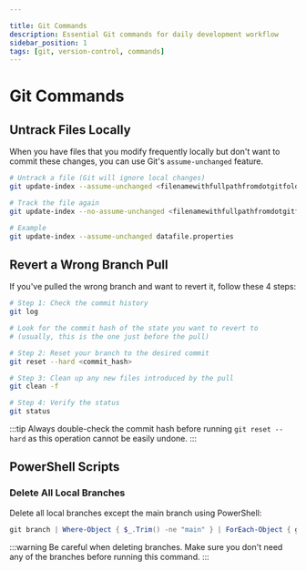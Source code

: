 ```yaml
---

title: Git Commands
description: Essential Git commands for daily development workflow
sidebar_position: 1
tags: [git, version-control, commands]
---
```



# Git Commands

## Untrack Files Locally

<YouTubeEmbed 
  videoId="eBp4GexlqLY" 
  title="Try these 2 commands to save time with each commit you make" 
/>

When you have files that you modify frequently locally but don't want to commit these changes, you can use Git's `assume-unchanged` feature.

```bash title="Untrack files locally"
# Untrack a file (Git will ignore local changes)
git update-index --assume-unchanged <filenamewithfullpathfromdotgitfolder>

# Track the file again
git update-index --no-assume-unchanged <filenamewithfullpathfromdotgitfolder>

# Example
git update-index --assume-unchanged datafile.properties
```

## Revert a Wrong Branch Pull

If you've pulled the wrong branch and want to revert it, follow these 4 steps:

```bash title="Revert wrong branch pull"
# Step 1: Check the commit history
git log

# Look for the commit hash of the state you want to revert to 
# (usually, this is the one just before the pull)

# Step 2: Reset your branch to the desired commit
git reset --hard <commit_hash>

# Step 3: Clean up any new files introduced by the pull
git clean -f

# Step 4: Verify the status
git status
```

:::tip
Always double-check the commit hash before running `git reset --hard` as this operation cannot be easily undone.
:::

## PowerShell Scripts

<YouTubeEmbed 
  videoId="4Bl4hmvsXoI" 
  title="Delete all local branches in 1 go" 
/>

### Delete All Local Branches

Delete all local branches except the main branch using PowerShell:

```powershell title="Delete all branches except main"
git branch | Where-Object { $_.Trim() -ne "main" } | ForEach-Object { git branch -D $_.Trim() }
```

:::warning
Be careful when deleting branches. Make sure you don't need any of the branches before running this command.
:::
